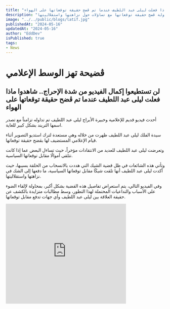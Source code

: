 ```yaml
---
title: "ڤضيحة تهز الوسط الاعلامي.. لن تستطيعوا اكمال الفيديو من شدة الاحراج.. شاهدوا ماذا فعلت ليلى عبد اللطيف عندما تم ڤضح حقيقة توقعاتها على الهواء"
description: "لقد تم تداول فيديو قديم للإعلامية وخبيرة الأبراج ليلى عبد اللطيف، مما أثار جدلاً واسعاً في الوسط الإعلامي، حيث تمت محاولة ڤضح حقيقة توقعاتها مع تساؤلات حول نزاهتها واستقلاليتها."
image: "../../public/blogs/latif.jpg"
publishedAt: "2024-05-16"
updatedAt: "2024-05-16"
author: "EddDev"
isPublished: true
tags:
- News
---
```


# ڤضيحة تهز الوسط الإعلامي

## لن تستطيعوا إكمال الفيديو من شدة الإحراج.. شاهدوا ماذا فعلت ليلى عبد اللطيف عندما تم ڤضح حقيقة توقعاتها على الهواء

أحدث فيديو قديم للإعلامية وخبيرة الأبراج ليلى عبد اللطيف تم تداوله تزامناً مع تصدر اسمها التريند بشكل كبير للغاية.

سيدة الفلك ليلى عبد اللطيف ظهرت من خلاله وهي مستعدة لترك استديو التصوير أثناء قيام الإعلامي المستضيف لها بڤضح حقيقة توقعاتها.

وتعرضت ليلى عبد اللطيف للعديد من الانتقادات مؤخراً، حيث تساءل البعض عما إذا كانت تتلقى أموالًا مقابل توقعاتها السياسية.

وتأتي هذه الشائعات في ظل قضية الشيك التي هددت بالانسحاب من الحلقة بسببها، حيث أكدت ليلى عبد اللطيف أنها تلقت شيكًا مقابل توقعاتها السياسية، ما دفعها إلى الشك في نزاهتها واستقلاليتها.

وفي الفيديو التالي، يتم استعراض تفاصيل هذه القضية بشكل أكبر، بمحاولة لإلقاء الضوء على الأسباب والتداعيات المحتملة لهذا التطور، وسط مطالبات متزايدة بالكشف عن حقيقة العلاقة بين ليلى عبد اللطيف وأي جهات تدفع مقابل توقعاتها.

<iframe width="380" height="315" src="https://www.youtube.com/embed/Kd52yK2kBRw" frameborder="0" allowfullscreen></iframe>
